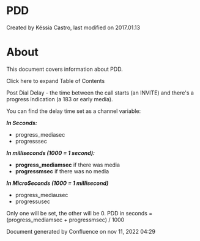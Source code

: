 
# PDD 

 Created by  Késsia Castro, last modified on 2017.01.13

# About

This document covers information about PDD.

Click here to expand Table of Contents

Post Dial Delay - the time between the call starts (an INVITE) and there's a progress indication (a 183 or early media).

You can find the delay time set as a channel variable:

_**In Seconds:**_

* progress\_mediasec
* progresssec

_**In milliseconds (1000 = 1 second):**_ 

* **progress\_mediamsec** if there was media
* **progressmsec** if there was no media

_**In MicroSeconds (1000 = 1 millisecond)**_ 

* progress\_mediausec
* progressusec

Only one will be set, the other will be 0\. PDD in seconds = (progress\_mediamsec + progressmsec) / 1000

Document generated by Confluence on nov 11, 2022 04:29
